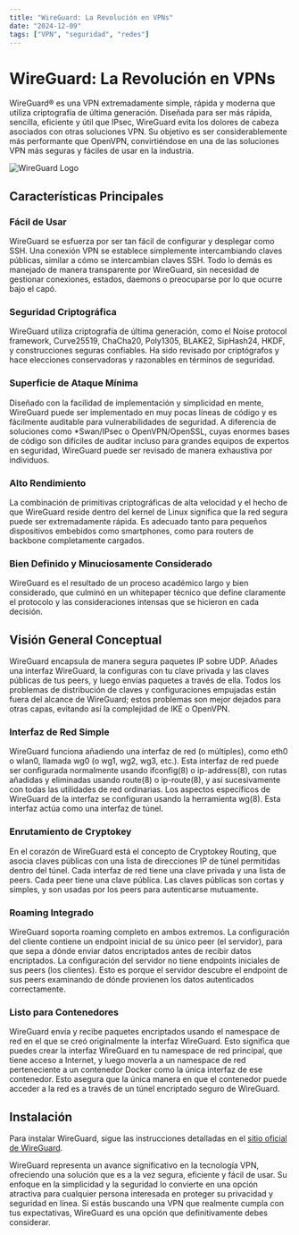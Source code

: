 ```yaml
---
title: "WireGuard: La Revolución en VPNs"
date: "2024-12-09"
tags: ["VPN", "seguridad", "redes"]
---
```


# WireGuard: La Revolución en VPNs

WireGuard® es una VPN extremadamente simple, rápida y moderna que utiliza criptografía de última generación. Diseñada para ser más rápida, sencilla, eficiente y útil que IPsec, WireGuard evita los dolores de cabeza asociados con otras soluciones VPN. Su objetivo es ser considerablemente más performante que OpenVPN, convirtiéndose en una de las soluciones VPN más seguras y fáciles de usar en la industria.

![WireGuard Logo](https://www.wireguard.com/img/wireguard.svg)

## Características Principales

### Fácil de Usar

WireGuard se esfuerza por ser tan fácil de configurar y desplegar como SSH. Una conexión VPN se establece simplemente intercambiando claves públicas, similar a cómo se intercambian claves SSH. Todo lo demás es manejado de manera transparente por WireGuard, sin necesidad de gestionar conexiones, estados, daemons o preocuparse por lo que ocurre bajo el capó.

### Seguridad Criptográfica

WireGuard utiliza criptografía de última generación, como el Noise protocol framework, Curve25519, ChaCha20, Poly1305, BLAKE2, SipHash24, HKDF, y construcciones seguras confiables. Ha sido revisado por criptógrafos y hace elecciones conservadoras y razonables en términos de seguridad.

### Superficie de Ataque Mínima

Diseñado con la facilidad de implementación y simplicidad en mente, WireGuard puede ser implementado en muy pocas líneas de código y es fácilmente auditable para vulnerabilidades de seguridad. A diferencia de soluciones como *Swan/IPsec o OpenVPN/OpenSSL, cuyas enormes bases de código son difíciles de auditar incluso para grandes equipos de expertos en seguridad, WireGuard puede ser revisado de manera exhaustiva por individuos.

### Alto Rendimiento

La combinación de primitivas criptográficas de alta velocidad y el hecho de que WireGuard reside dentro del kernel de Linux significa que la red segura puede ser extremadamente rápida. Es adecuado tanto para pequeños dispositivos embebidos como smartphones, como para routers de backbone completamente cargados.

### Bien Definido y Minuciosamente Considerado

WireGuard es el resultado de un proceso académico largo y bien considerado, que culminó en un whitepaper técnico que define claramente el protocolo y las consideraciones intensas que se hicieron en cada decisión.

## Visión General Conceptual

WireGuard encapsula de manera segura paquetes IP sobre UDP. Añades una interfaz WireGuard, la configuras con tu clave privada y las claves públicas de tus peers, y luego envías paquetes a través de ella. Todos los problemas de distribución de claves y configuraciones empujadas están fuera del alcance de WireGuard; estos problemas son mejor dejados para otras capas, evitando así la complejidad de IKE o OpenVPN.

### Interfaz de Red Simple

WireGuard funciona añadiendo una interfaz de red (o múltiples), como eth0 o wlan0, llamada wg0 (o wg1, wg2, wg3, etc.). Esta interfaz de red puede ser configurada normalmente usando ifconfig(8) o ip-address(8), con rutas añadidas y eliminadas usando route(8) o ip-route(8), y así sucesivamente con todas las utilidades de red ordinarias. Los aspectos específicos de WireGuard de la interfaz se configuran usando la herramienta wg(8). Esta interfaz actúa como una interfaz de túnel.

### Enrutamiento de Cryptokey

En el corazón de WireGuard está el concepto de Cryptokey Routing, que asocia claves públicas con una lista de direcciones IP de túnel permitidas dentro del túnel. Cada interfaz de red tiene una clave privada y una lista de peers. Cada peer tiene una clave pública. Las claves públicas son cortas y simples, y son usadas por los peers para autenticarse mutuamente.

### Roaming Integrado

WireGuard soporta roaming completo en ambos extremos. La configuración del cliente contiene un endpoint inicial de su único peer (el servidor), para que sepa a dónde enviar datos encriptados antes de recibir datos encriptados. La configuración del servidor no tiene endpoints iniciales de sus peers (los clientes). Esto es porque el servidor descubre el endpoint de sus peers examinando de dónde provienen los datos autenticados correctamente.

### Listo para Contenedores

WireGuard envía y recibe paquetes encriptados usando el namespace de red en el que se creó originalmente la interfaz WireGuard. Esto significa que puedes crear la interfaz WireGuard en tu namespace de red principal, que tiene acceso a Internet, y luego moverla a un namespace de red perteneciente a un contenedor Docker como la única interfaz de ese contenedor. Esto asegura que la única manera en que el contenedor puede acceder a la red es a través de un túnel encriptado seguro de WireGuard.

## Instalación

Para instalar WireGuard, sigue las instrucciones detalladas en el [sitio oficial de WireGuard](https://www.wireguard.com/install/).

WireGuard representa un avance significativo en la tecnología VPN, ofreciendo una solución que es a la vez segura, eficiente y fácil de usar. Su enfoque en la simplicidad y la seguridad lo convierte en una opción atractiva para cualquier persona interesada en proteger su privacidad y seguridad en línea. Si estás buscando una VPN que realmente cumpla con tus expectativas, WireGuard es una opción que definitivamente debes considerar.